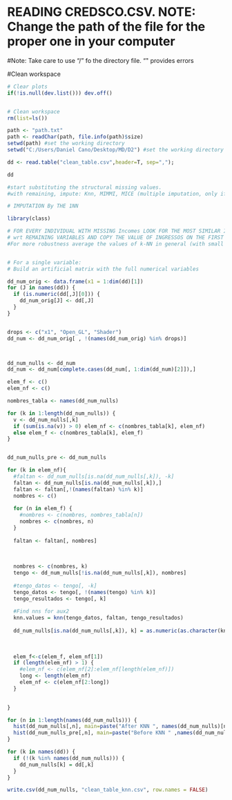 #  READING CREDSCO.CSV. NOTE: Change the path of the file for the proper one in your computer

#Note: Take care to use "/" fo the directory file. "\" provides errors


#Clean workspace

```{r}
# Clear plots
if(!is.null(dev.list())) dev.off()


# Clean workspace
rm(list=ls())
```

```{r}
path <- "path.txt"
path <- readChar(path, file.info(path)$size)
setwd(path) #set the working directory
setwd("C:/Users/Daniel Cano/Desktop/MD/D2") #set the working directory

dd <- read.table("clean_table.csv",header=T, sep=",");

dd
```


```{r}
#start substituting the structural missing values.
#with remaining, impute: Knn, MIMMI, MICE (multiple imputation, only if you know well)

# IMPUTATION By THE 1NN

library(class)

# FOR EVERY INDIVIDUAL WITH MISSING Incomes LOOK FOR THE MOST SIMILAR INDIVIDUAL 
# wrt REMAINING VARIABLES AND COPY THE VALUE OF INGRESSOS ON THE FIRST 
#For more robustness average the values of k-NN in general (with small k)


# For a single variable:
# Build an artificial matrix with the full numerical variables

dd_num_orig <- data.frame(x1 = 1:dim(dd)[1])
for (J in names(dd)) {
  if (is.numeric(dd[,J][0])) {
    dd_num_orig[J] <- dd[,J]
  }
}


drops <- c("x1", "Open_GL", "Shader")
dd_num <- dd_num_orig[ , !(names(dd_num_orig) %in% drops)]



dd_num_nulls <- dd_num
dd_num <- dd_num[complete.cases(dd_num[, 1:dim(dd_num)[2]]),]

```


```{r}
elem_f <- c()
elem_nf <- c()

nombres_tabla <- names(dd_num_nulls)

for (k in 1:length(dd_num_nulls)) {
  v <- dd_num_nulls[,k]
  if (sum(is.na(v)) > 0) elem_nf <- c(nombres_tabla[k], elem_nf)
  else elem_f <- c(nombres_tabla[k], elem_f)
}


dd_num_nulls_pre <- dd_num_nulls

for (k in elem_nf){
  #faltan <- dd_num_nulls[is.na(dd_num_nulls[,k]), -k]
  faltan <- dd_num_nulls[is.na(dd_num_nulls[,k]),]
  faltan <- faltan[,!(names(faltan) %in% k)]
  nombres <- c()
  
  for (n in elem_f) {
    #nombres <- c(nombres, nombres_tabla[n])
    nombres <- c(nombres, n)
  }
  
  faltan <- faltan[, nombres]
  
  
  
  nombres <- c(nombres, k)
  tengo <- dd_num_nulls[!is.na(dd_num_nulls[,k]), nombres]
  
  #tengo_datos <- tengo[, -k]
  tengo_datos <- tengo[, !(names(tengo) %in% k)]
  tengo_resultados <- tengo[, k]
  
  #Find nns for aux2
  knn.values = knn(tengo_datos, faltan, tengo_resultados)
  
  dd_num_nulls[is.na(dd_num_nulls[,k]), k] = as.numeric(as.character(knn.values))
  
  
  
  elem_f<-c(elem_f, elem_nf[1])
  if (length(elem_nf) > 1) {
    #elem_nf <- c(elem_nf[2]:elem_nf[length(elem_nf)])
    long <- length(elem_nf)
    elem_nf <- c(elem_nf[2:long])
  }
  

}

for (n in 1:length(names(dd_num_nulls))) {
  hist(dd_num_nulls[,n], main=paste("After KNN ", names(dd_num_nulls)[n]) , xlab="Post")
  hist(dd_num_nulls_pre[,n], main=paste("Before KNN " ,names(dd_num_nulls)[n]) )
}

for (k in names(dd)) {
  if (!(k %in% names(dd_num_nulls))) {
    dd_num_nulls[k] = dd[,k]
  }
}

write.csv(dd_num_nulls, "clean_table_knn.csv", row.names = FALSE)


```









